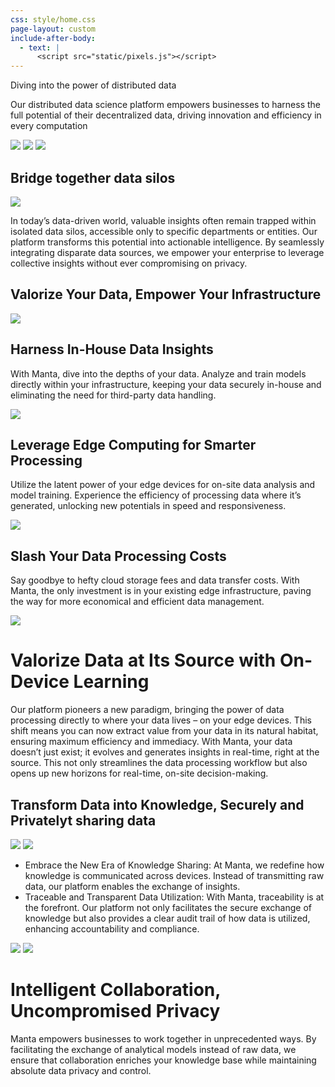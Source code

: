 ```yaml
---
css: style/home.css
page-layout: custom
include-after-body:
  - text: |
      <script src="static/pixels.js"></script>
---
```


::: {.header}
::: {.pixels}
:::

::: {.distribute}

::: {.title}
::: {.manta-title}
<span class="outside">
  <span>Diving into the</span>
  <span class="inside">power of distributed data</span>
</span>
:::
::: {.manta-subtitle}
<span>Our distributed data science platform empowers businesses to harness the full potential of their decentralized data, driving innovation and efficiency in every computation</span>
:::
:::

::: {.overview}
![](https://video-public.canva.com/VADqk28DZiY/videos/b01eee4684.gif){id="gear"}
![](https://video-public.canva.com/VAECocYiGXw/v/5fdc99515f.gif){id="earth"}
![](static/home/overview.svg){id="overview"}
:::
:::

:::


::: {.content}
::: {.light-section}

::: {.flex .justify-content-center .align-items-center .padding-1}
# Bridge together data silos
![](static/home/silos.svg)
:::

::: {.full-width .text-center}
In today’s data-driven world, valuable insights often remain trapped within isolated data silos, accessible only to specific departments or entities. Our platform transforms this potential into actionable intelligence. By seamlessly integrating disparate data sources, we empower your enterprise to leverage collective insights without ever compromising on privacy.
:::

:::
:::



::: {.content}
::: {.dark-section .padding-1}

# Valorize Your Data, Empower Your Infrastructure

::: {.flex}

::: {.part}
![](static/home/data-privacy.svg)

## Harness In-House Data Insights
With Manta, dive into the depths of your data. Analyze and train models directly within your infrastructure, keeping your data securely in-house and eliminating the need for third-party data handling.
:::

::: {.part}
![](static/home/chip.svg)

## Leverage Edge Computing for Smarter Processing
Utilize the latent power of your edge devices for on-site data analysis and model training. Experience the efficiency of processing data where it's generated, unlocking new potentials in speed and responsiveness.
:::

::: {.part}
![](static/home/cost.svg)

## Slash Your Data Processing Costs
Say goodbye to hefty cloud storage fees and data transfer costs. With Manta, the only investment is in your existing edge infrastructure, paving the way for more economical and efficient data management.
:::

:::

<!-- ::: {.expressions}
  ![](static/home/data-privacy.svg)
  ![](static/home/chip.svg)
  ![](static/home/cost.svg)

  <span>Learning without sharing data</span>
  <span>Take advantage of the power of edge computing</span>
  <span>Reduce cost of data processing</span>
::: -->

:::
:::

::: {.content}
::: {.light-section .padding-1}

::: {.flex .justify-content-center .align-items-center}
![](static/home/make-ai.svg)

# Valorize Data at Its Source with On-Device Learning
Our platform pioneers a new paradigm, bringing the power of data processing directly to where your data lives – on your edge devices. This shift means you can now extract value from your data in its natural habitat, ensuring maximum efficiency and immediacy. With Manta, your data doesn’t just exist; it evolves and generates insights in real-time, right at the source. This not only streamlines the data processing workflow but also opens up new horizons for real-time, on-site decision-making.

:::

:::
:::

::: {.content}
::: {.dark-section .padding-1}

::: {.flex .justify-content-center .align-items-center}
# Transform Data into Knowledge, Securely and Privatelyt sharing data
::: {.content-animation}
![](static/home/communications.svg)
![](static/home/neural-network.svg){id="neural-network"}
:::
:::

::: {.full-width .text-center}
- Embrace the New Era of Knowledge Sharing: At Manta, we redefine how knowledge is communicated across devices. Instead of transmitting raw data, our platform enables the exchange of insights.
- Traceable and Transparent Data Utilization: With Manta, traceability is at the forefront. Our platform not only facilitates the secure exchange of knowledge but also provides a clear audit trail of how data is utilized, enhancing accountability and compliance.
:::

<!-- ::: {.content-animation}
![](static/home/communications.svg)
![](static/home/neural-network.svg){id="neural-network"}
::: -->

:::
:::


::: {.content}
::: {.light-section .padding-1}

::: {.flex .justify-content-center .align-items-center}
::: {.content-animation}
![](static/home/collaboration.svg)
![](static/home/handshake.svg){id="handshake"}
:::

# Intelligent Collaboration, Uncompromised Privacy
:::

::: {.full-width .text-center}
Manta empowers businesses to work together in unprecedented ways. By facilitating the exchange of analytical models instead of raw data, we ensure that collaboration enriches your knowledge base while maintaining absolute data privacy and control.
:::

:::
:::
